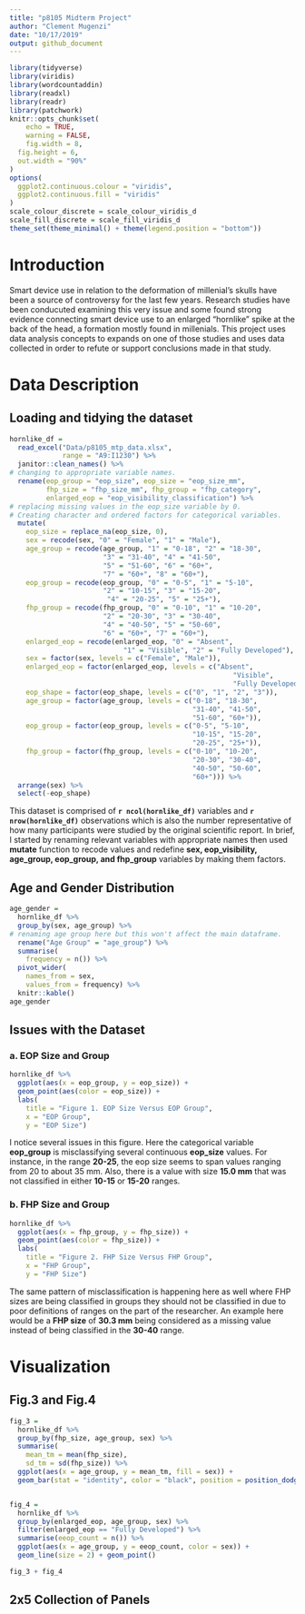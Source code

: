 ```yaml
---
title: "p8105 Midterm Project"
author: "Clement Mugenzi"
date: "10/17/2019"
output: github_document
---
```


```r
library(tidyverse)
library(viridis)
library(wordcountaddin)
library(readxl)
library(readr)
library(patchwork)
knitr::opts_chunk$set(
	echo = TRUE,
	warning = FALSE,
	fig.width = 8, 
  fig.height = 6,
  out.width = "90%"
)
options(
  ggplot2.continuous.colour = "viridis",
  ggplot2.continuous.fill = "viridis"
)
scale_colour_discrete = scale_colour_viridis_d
scale_fill_discrete = scale_fill_viridis_d
theme_set(theme_minimal() + theme(legend.position = "bottom"))
```


# Introduction

Smart device use in relation to the deformation of millenial's skulls have been a source of controversy for the last few years. Research studies have been conducuted examining this very issue and some found strong evidence connecting smart device use to an enlarged "hornlike" spike at the back of the head, a formation mostly found in millenials. This project uses data analysis concepts to expands on one of those studies and uses data collected in order to refute or support conclusions made in that study.


# Data Description

## Loading and tidying the dataset

```r
hornlike_df = 
  read_excel("Data/p8105_mtp_data.xlsx", 
             range = "A9:I1230") %>% 
  janitor::clean_names() %>% 
# changing to appropriate variable names.
  rename(eop_group = "eop_size", eop_size = "eop_size_mm",
         fhp_size = "fhp_size_mm", fhp_group = "fhp_category",
         enlarged_eop = "eop_visibility_classification") %>%
# replacing missing values in the eop_size variable by 0.
# Creating character and ordered factors for categorical variables.
  mutate(
    eop_size = replace_na(eop_size, 0),
    sex = recode(sex, "0" = "Female", "1" = "Male"),
    age_group = recode(age_group, "1" = "0-18", "2" = "18-30", 
                       "3" = "31-40", "4" = "41-50",
                       "5" = "51-60", "6" = "60+",
                       "7" = "60+", "8" = "60+"),
    eop_group = recode(eop_group, "0" = "0-5", "1" = "5-10", 
                       "2" = "10-15", "3" = "15-20",
                        "4" = "20-25", "5" = "25+"),
    fhp_group = recode(fhp_group, "0" = "0-10", "1" = "10-20",
                       "2" = "20-30", "3" = "30-40", 
                       "4" = "40-50", "5" = "50-60",
                       "6" = "60+", "7" = "60+"),
    enlarged_eop = recode(enlarged_eop, "0" = "Absent",
                            "1" = "Visible", "2" = "Fully Developed"),
    sex = factor(sex, levels = c("Female", "Male")),
    enlarged_eop = factor(enlarged_eop, levels = c("Absent",
                                                       "Visible",
                                                       "Fully Developed")),
    eop_shape = factor(eop_shape, levels = c("0", "1", "2", "3")),
    age_group = factor(age_group, levels = c("0-18", "18-30",
                                             "31-40", "41-50",
                                             "51-60", "60+")),
    eop_group = factor(eop_group, levels = c("0-5", "5-10",
                                             "10-15", "15-20",
                                             "20-25", "25+")),
    fhp_group = factor(fhp_group, levels = c("0-10", "10-20",
                                             "20-30", "30-40",
                                             "40-50", "50-60",
                                             "60+"))) %>%
  arrange(sex) %>% 
  select(-eop_shape)
```


This dataset is comprised of **`r ncol(hornlike_df)`** variables and **`r nrow(hornlike_df)`** observations which is also the number representative of how many participants were studied by the original scientific report. In brief, I started by renaming relevant variables with appropriate names then used **mutate** function to recode values and redefine **sex, eop_visibility, age_group, eop_group, and fhp_group** variables by making them factors. 

## Age and Gender Distribution

```r
age_gender = 
  hornlike_df %>% 
  group_by(sex, age_group) %>% 
# renaming age group here but this won't affect the main dataframe.
  rename("Age Group" = "age_group") %>% 
  summarise(
    frequency = n()) %>% 
  pivot_wider(
    names_from = sex,
    values_from = frequency) %>% 
  knitr::kable()
age_gender
```


## Issues with the Dataset

### a. EOP Size and Group

```r
hornlike_df %>% 
  ggplot(aes(x = eop_group, y = eop_size)) +
  geom_point(aes(color = eop_size)) +
  labs(
    title = "Figure 1. EOP Size Versus EOP Group",
    x = "EOP Group",
    y = "EOP Size")
```

I notice several issues in this figure. Here the categorical variable **eop_group** is misclassifying several continuous **eop_size** values. For instance, in the range **20-25**, the eop size seems to span values ranging from 20 to about 35 mm. Also, there is a value with size **15.0 mm** that was not classified in either **10-15** or **15-20** ranges.


### b. FHP Size and Group

```r
hornlike_df %>% 
  ggplot(aes(x = fhp_group, y = fhp_size)) +
  geom_point(aes(color = fhp_size)) +
  labs(
    title = "Figure 2. FHP Size Versus FHP Group",
    x = "FHP Group",
    y = "FHP Size")
```

The same pattern of misclassification is happening here as well where FHP sizes are being classified in groups they should not be classified in due to poor definitions of ranges on the part of the researcher. An example here would be a **FHP size** of **30.3 mm** being considered as a missing value instead of being classified in the **30-40** range.


# Visualization

## Fig.3 and Fig.4

```r
fig_3 = 
  hornlike_df %>% 
  group_by(fhp_size, age_group, sex) %>%
  summarise(
    mean_tm = mean(fhp_size),
    sd_tm = sd(fhp_size)) %>% 
  ggplot(aes(x = age_group, y = mean_tm, fill = sex)) +
  geom_bar(stat = "identity", color = "black", position = position_dodge())


fig_4 = 
  hornlike_df %>% 
  group_by(enlarged_eop, age_group, sex) %>% 
  filter(enlarged_eop == "Fully Developed") %>% 
  summarise(eeop_count = n()) %>% 
  ggplot(aes(x = age_group, y = eeop_count, color = sex)) +
  geom_line(size = 2) + geom_point()

fig_3 + fig_4
```


## 2x5 Collection of Panels


```r

```






















































